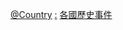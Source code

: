 {{Categories by country|nocat}}

[[Category:军事事件|@Country]]
[[Category:各國軍事史|:]]
[[Category:各國歷史事件|]]